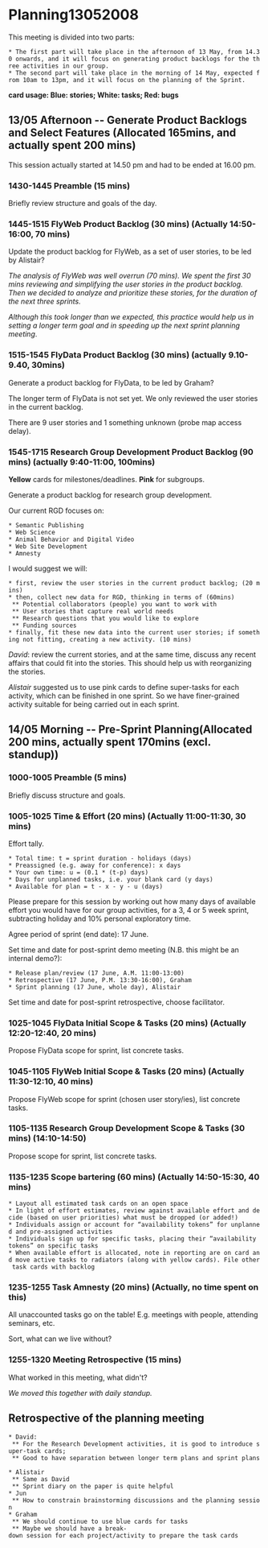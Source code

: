 = Planning13052008 =
This meeting is divided into two parts:
 * The first part will take place in the afternoon of 13 May, from 14.30 onwards, and it will focus on generating product backlogs for the three activities in our group.
 * The second part will take place in the morning of 14 May, expected from 10am to 13pm, and it will focus on the planning of the Sprint.

'''card usage: Blue: stories; White: tasks; Red: bugs'''


== 13/05 Afternoon -- Generate Product Backlogs and Select Features (Allocated 165mins, and actually spent 200 mins)==

This session actually started at 14.50 pm and had to be ended at 16.00 pm. 

=== 1430-1445 Preamble (15 mins) ===

Briefly review structure and goals of the day.

=== 1445-1515 FlyWeb Product Backlog (30 mins) (Actually 14:50-16:00, 70 mins)===

Update the product backlog for FlyWeb, as a set of user stories, to be led by Alistair?

''The analysis of FlyWeb was well overrun (70 mins). We spent the first 30 mins reviewing and simplifying the user stories in the product backlog. Then we decided to analyze and prioritize these stories, for the duration of the  next three sprints. ''

''Although this took longer than we expected, this practice would help us in setting a longer term goal and in speeding up the next sprint planning meeting''.

=== 1515-1545 FlyData Product Backlog (30 mins) (actually 9.10-9.40, 30mins)===

Generate a product backlog for FlyData, to be led by Graham?

The longer term of FlyData is not set yet. We only reviewed the user stories in the current backlog.

There are 9 user stories and 1 something unknown (probe map access delay).

=== 1545-1715 Research Group Development Product Backlog (90 mins) (actually 9:40-11:00, 100mins)===

'''Yellow''' cards for milestones/deadlines.
'''Pink''' for subgroups.

Generate a product backlog for research group development. 

Our current RGD focuses on:
 * Semantic Publishing
 * Web Science
 * Animal Behavior and Digital Video
 * Web Site Development
 * Amnesty

I would suggest we will:
 * first, review the user stories in the current product backlog; (20 mins)
 * then, collect new data for RGD, thinking in terms of (60mins)
  ** Potential collaborators (people) you want to work with
  ** User stories that capture real world needs
  ** Research questions that you would like to explore
  ** Funding sources
 * finally, fit these new data into the current user stories; if something not fitting, creating a new activity. (10 mins)

''David'': review the current stories, and at the same time, discuss any recent affairs that could fit into the stories. This should help us with reorganizing the stories.

''Alistair'' suggested us to use pink cards to define super-tasks for each activity, which can be finished in one sprint. So we have finer-grained activity suitable for being carried out in each sprint.

== 14/05 Morning -- Pre-Sprint Planning(Allocated 200 mins, actually spent 170mins (excl. standup)) ==

=== 1000-1005 Preamble (5 mins) ===

Briefly discuss structure and goals.

=== 1005-1025 Time & Effort (20 mins) (Actually 11:00-11:30, 30 mins)===

Effort tally.
 * Total time: t = sprint duration - holidays (days)
 * Preassigned (e.g. away for conference): x days
 * Your own time: u = (0.1 * (t-p) days)
 * Days for unplanned tasks, i.e. your blank card (y days)
 * Available for plan = t - x - y - u (days)

Please prepare for this session by working out how many days of available effort you would have for our group activities, for a 3, 4 or 5 week sprint, subtracting holiday and 10% personal exploratory time.

Agree period of sprint (end date): 17 June.

Set time and date for post-sprint demo meeting (N.B. this might be an 
internal demo?):
 * Release plan/review (17 June, A.M. 11:00-13:00)
 * Retrospective (17 June, P.M. 13:30-16:00), Graham
 * Sprint planning (17 June, whole day), Alistair

Set time and date for post-sprint retrospective, choose facilitator.

=== 1025-1045 FlyData Initial Scope & Tasks (20 mins) (Actually 12:20-12:40, 20 mins)===

Propose FlyData scope for sprint, list concrete tasks.

=== 1045-1105 FlyWeb Initial Scope & Tasks (20 mins) (Actually 11:30-12:10, 40 mins)===

Propose FlyWeb scope for sprint (chosen user story/ies), list concrete tasks.

=== 1105-1135 Research Group Development Scope & Tasks (30 mins) (14:10-14:50)===

Propose scope for sprint, list concrete tasks.

=== 1135-1235 Scope bartering (60 mins) (Actually 14:50-15:30, 40 mins)===
 * Layout all estimated task cards on an open space
 * In light of effort estimates, review against available effort and decide (based on user priorities) what must be dropped (or added!)
 * Individuals assign or account for “availability tokens” for unplanned and pre-assigned activities
 * Individuals sign up for specific tasks, placing their “availability tokens” on specific tasks
 * When available effort is allocated, note in reporting are on card and move active tasks to radiators (along with yellow cards). File other task cards with backlog

=== 1235-1255 Task Amnesty (20 mins) (Actually, no time spent on this)===

All unaccounted tasks go on the table! E.g. meetings with people, attending seminars, etc.

Sort, what can we live without?

=== 1255-1320 Meeting Retrospective (15 mins) ===

What worked in this meeting, what didn't?

''We moved this together with daily standup.''

== Retrospective of the planning meeting ==
 * David:
  ** For the Research Development activities, it is good to introduce super-task cards;
  ** Good to have separation between longer term plans and sprint plans 
 * Alistair
  ** Same as David
  ** Sprint diary on the paper is quite helpful
 * Jun
  ** How to constrain brainstorming discussions and the planning session 
 * Graham
  ** We should continue to use blue cards for tasks
  ** Maybe we should have a break-down session for each project/activity to prepare the task cards